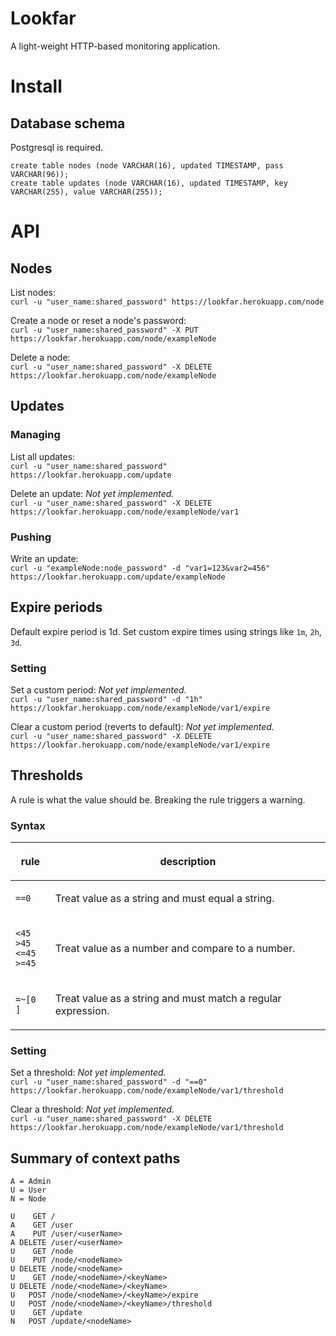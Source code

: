 = Lookfar =

A light-weight HTTP-based monitoring application.

= Install =

== Database schema ==

Postgresql is required.

<code>create table nodes (node VARCHAR(16), updated TIMESTAMP, pass VARCHAR(96));<br>
create table updates (node VARCHAR(16), updated TIMESTAMP, key VARCHAR(255), value VARCHAR(255));</code>

= API =

== Nodes ==

List nodes:<br>
<code><nowiki>curl -u "user_name:shared_password" https://lookfar.herokuapp.com/node</nowiki></code>

Create a node or reset a node's password:<br>
<code><nowiki>curl -u "user_name:shared_password" -X PUT https://lookfar.herokuapp.com/node/exampleNode</nowiki></code>

Delete a node:<br>
<code><nowiki>curl -u "user_name:shared_password" -X DELETE https://lookfar.herokuapp.com/node/exampleNode</nowiki></code>

== Updates ==

=== Managing ===

List all updates:<br>
<code><nowiki>curl -u "user_name:shared_password" https://lookfar.herokuapp.com/update</nowiki></code>

Delete an update: ''Not yet implemented.''<br>
<code><nowiki>curl -u "user_name:shared_password" -X DELETE https://lookfar.herokuapp.com/node/exampleNode/var1</nowiki></code>

=== Pushing ===

Write an update:<br>
<code><nowiki>curl -u "exampleNode:node_password" -d "var1=123&var2=456" https://lookfar.herokuapp.com/update/exampleNode</nowiki></code>

== Expire periods ==

Default expire period is 1d.  Set custom expire times using strings like <code>1m</code>, <code>2h</code>, <code>3d</code>.

=== Setting ===

Set a custom period: ''Not yet implemented.''<br>
<code><nowiki>curl -u "user_name:shared_password" -d "1h" https://lookfar.herokuapp.com/node/exampleNode/var1/expire</nowiki></code>

Clear a custom period (reverts to default): ''Not yet implemented.''<br>
<code><nowiki>curl -u "user_name:shared_password" -X DELETE https://lookfar.herokuapp.com/node/exampleNode/var1/expire</nowiki></code>


== Thresholds ==

A rule is what the value should be.  Breaking the rule triggers a warning.

=== Syntax ===

{|
!rule
!description
|-
|<code>==0</code>
|Treat value as a string and must equal a string.
|-
|<code><45<br>>45<br><=45<br>>=45</code>
|Treat value as a number and compare to a number.
|-
|<code><nowiki>=~[0 ]</nowiki></code>
|Treat value as a string and must match a regular expression.
|}

=== Setting ===

Set a threshold: ''Not yet implemented.''<br>
<code><nowiki>curl -u "user_name:shared_password" -d "==0" https://lookfar.herokuapp.com/node/exampleNode/var1/threshold</nowiki></code>

Clear a threshold: ''Not yet implemented.''<br>
<code><nowiki>curl -u "user_name:shared_password" -X DELETE https://lookfar.herokuapp.com/node/exampleNode/var1/threshold</nowiki></code>

== Summary of context paths ==

<pre>
A = Admin
U = User
N = Node

U    GET /
A    GET /user
A    PUT /user/<userName>
A DELETE /user/<userName>
U    GET /node
U    PUT /node/<nodeName>
U DELETE /node/<nodeName>
U    GET /node/<nodeName>/<keyName>
U DELETE /node/<nodeName>/<keyName>
U   POST /node/<nodeName>/<keyName>/expire
U   POST /node/<nodeName>/<keyName>/threshold
U    GET /update
N   POST /update/<nodeName>
</pre>
